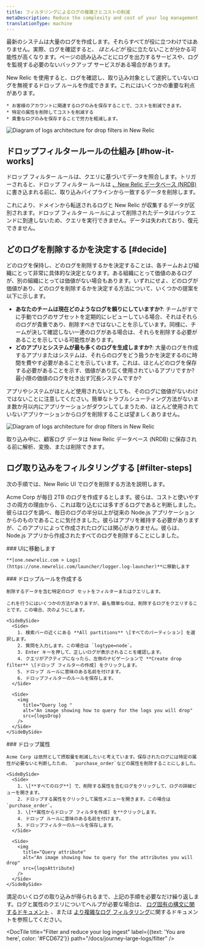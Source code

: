 ```yaml
---
title: フィルタリングによるログの複雑さとコストの削減
metaDescription: Reduce the complexity and cost of your log management by filtering your logs with drop rules
translationType: machine
---
```







最新のシステムは大量のログを作成します。それらすべてが役に立つわけではありません。実際、ログを確認すると、 _ほとんどが_ 役に立たないことが分かる可能性が高くなります。ページの読み込みごとにログを出力するサービスや、ログを監視する必要のないバックアップ サービスがある場合があります。

<SideBySide>
  <Side>
    New Relic を使用すると、ログを確認し、取り込み対象として選択していないログを無視するドロップ ルールを作成できます。これにはいくつかの重要な利点があります。

    * お客様のアカウントに関連するログのみを保存することで、コストを削減できます。
    * 特定の属性を削除してコストを削減する
    * 貴重なログのみを保存することで労力を軽減します。
  </Side>

  <Side>
    <img
      title="Logs architecture for drop filters in New Relic"
      alt="Diagram of logs architecture for drop filters in New Relic"
      src={logsIntro}
    />
  </Side>
</SideBySide>

## ドロップフィルタールールの仕組み [#how-it-works]

ドロップ フィルター ルールは、クエリに基づいてデータを照合します。トリガーされると、ドロップ フィルター ルールは [、New Relic データベース (NRDB)](/docs/data-apis/get-started/nrdb-horsepower-under-hood/)に書き込まれる前に、取り込みパイプラインから一致するデータを削除します。

これにより、ドメインから転送されるログと New Relic が収集するデータが区別されます。ドロップ フィルター ルールによって削除されたデータはバックエンドに到達しないため、クエリを実行できません。データは失われており、復元できません。

## どのログを削除するかを決定する [#decide]

どのログを保持し、どのログを削除するかを決定することは、各チームおよび組織にとって非常に具体的な決定となります。ある組織にとって価値のあるログが、別の組織にとっては価値がない場合もあります。いずれにせよ、どのログが価値があり、どのログを削除するかを決定する方法について、いくつかの提案を以下に示します。

* **あなたのチームは現在どのようなログを頼りにしていますか?**: チームがすでに手動でログのサブセットを定期的にレビューしている場合、それはそれらのログが貴重であり、削除すべきではないことを示しています。同様に、チームが決して確認しない一連のログがある場合は、それらを削除する必要があることを示している可能性があります。
* **どのアプリとシステムが最も多くのログを生成しますか?**: 大量のログを作成するアプリまたはシステムは、それらのログをどう扱うかを決定するのに時間を費やす必要があることを示しています。これは、ほとんどのログを保存する必要があることを示す、価値があり広く使用されているアプリですか?最小限の価値のログを吐き出す冗長システムですか?

アプリやシステムがほとんど使用されないとしても、そのログに価値がないわけではないことに注意してください。簡単なトラブルシューティング方法がないまま数か月以内にアプリケーションがダウンしてしまうため、ほとんど使用されていないアプリケーションからログを削除することは望ましくありません。

<img
  title="Logs architecture for drop filters in New Relic"
  alt="Diagram of logs architecture for drop filters in New Relic"
  src={logsIngestPipeline}
/>

<figcaption>
  取り込み中に、顧客ログ データは New Relic データベース (NRDB) に保存される前に解析、変換、または削除できます。
</figcaption>

## ログ取り込みをフィルタリングする [#filter-steps]

次の手順では、New Relic UI でログを削除する方法を説明します。

Acme Corp が毎日 2TB のログを作成するとします。彼らは、コストと使いやすさの両方の理由から、これは取り込むには多すぎるログであると判断しました。彼らはログを調べ、毎日のログの半分以上が従来の Node.js アプリケーションからのものであることに気付きました。彼らはアプリを維持する必要がありますが、このアプリによって作成されたログには関心がありません。彼らは、Node.js アプリから作成されたすべてのログを削除することにしました。

<Steps>
  <Step>
    ### UIに移動します

    **[one.newrelic.com > Logs](https://one.newrelic.com/launcher/logger.log-launcher)**に移動します
  </Step>

  <Step>
    ### ドロップルールを作成する

    削除するデータを含む特定のログ セットをフィルターまたはクエリします。

    これを行うにはいくつかの方法がありますが、最も簡単なのは、削除するログをクエリすることです。この場合、次のようにします。

    <SideBySide>
      <Side>
        1. 検索バーの近くにある **All partitions** \[すべてのパーティション] を選択します。
        2. 質問を入力します。この場合は `logtype=node`。
        3. Enter キーを押して、正しいログが表示されることを確認します。
        4. クエリがアクティブになったら、左側のナビゲーションで **Create drop filter** \[ドロップ フィルターの作成] をクリックします。
        5. ドロップ ルールに意味のある名前を付けます。
        6. ドロップフィルターのルールを保存します。
      </Side>

      <Side>
        <img
          title="Query log "
          alt="An image showing how to query for the logs you will drop"
          src={logsDrop}
        />
      </Side>
    </SideBySide>
  </Step>

  <Step>
    ### ドロップ属性

    Acme Corp は依然として摂取量を削減したいと考えています。保存されたログには特定の属性が必要ないと判断したため、 `purchase_order`などの属性を削除することにしました。

    <SideBySide>
      <Side>
        1. \[**すべてのログ**] で、削除する属性を含むログをクリックして、ログの詳細ビューを開きます。
        2. ドロップする属性をクリックして属性メニューを開きます。この場合は `purchase_order`。
        3. \[**属性からドロップ フィルタを作成] を**クリックします。
        4. ドロップ ルールに意味のある名前を付けます。
        5. ドロップフィルターのルールを保存します。
      </Side>

      <Side>
        <img
          title="Query attribute"
          alt="An image showing how to query for the attributes you will drop"
          src={logsAttribute}
        />
      </Side>
    </SideBySide>
  </Step>
</Steps>

満足のいくログの取り込みが得られるまで、上記の手順を必要なだけ繰り返します。ログと属性のクエリについてヘルプが必要な場合は、 [ログ固有の構文に関するドキュメント](/docs/logs/ui-data/query-syntax-logs/) 、または [より複雑なログ フィルタリング](/docs/logs/ui-data/drop-data-drop-filter-rules/)に関するドキュメントを参照してください。

<DocTiles numbered>
  <DocTile
    title="Get started"
    path="/docs/journey-large-logs/get-started"
  />

  <DocTile
    title="Filter and reduce your log ingest"
    label={{text: 'You are here', color: '#FCD672'}}
    path="/docs/journey-large-logs/filter"
  />
</DocTiles>

<DocTiles>
  <DocTile
    title="Organize your logs"
    number="3"
    path="/docs/journey-large-logs/organize"
  />
</DocTiles>